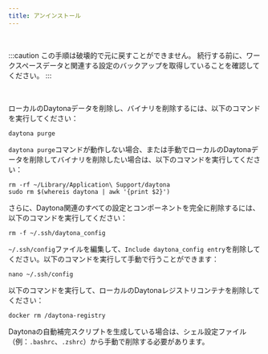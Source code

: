 ```yaml
---
title: アンインストール
---
```


<br />

:::caution
この手順は破壊的で元に戻すことができません。
続行する前に、ワークスペースデータと関連する設定のバックアップを取得していることを確認してください。
:::

<br />

ローカルのDaytonaデータを削除し、バイナリを削除するには、以下のコマンドを実行してください：

```shell
daytona purge
```

`daytona purge`コマンドが動作しない場合、または手動でローカルのDaytonaデータを削除してバイナリを削除したい場合は、以下のコマンドを実行してください：

```shell
rm -rf ~/Library/Application\ Support/daytona
sudo rm $(whereis daytona | awk '{print $2}')
```

さらに、Daytona関連のすべての設定とコンポーネントを完全に削除するには、以下のコマンドを実行してください：

```shell
rm -f ~/.ssh/daytona_config
```

`~/.ssh/config`ファイルを編集して、`Include daytona_config entry`を削除してください。以下のコマンドを実行して手動で行うことができます：

```shell
nano ~/.ssh/config
```

以下のコマンドを実行して、ローカルのDaytonaレジストリコンテナを削除してください：

```shell
docker rm /daytona-registry
```

Daytonaの自動補完スクリプトを生成している場合は、シェル設定ファイル（例：`.bashrc`、`.zshrc`）から手動で削除する必要があります。
